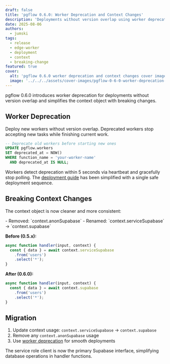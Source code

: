 ```yaml
---
draft: false
title: 'pgflow 0.6.0: Worker Deprecation and Context Changes'
description: 'Deployments without version overlap using worker deprecation, plus breaking changes to the context object for cleaner handler functions.'
date: 2025-08-06
authors:
  - jumski
tags:
  - release
  - edge-worker
  - deployment
  - context
  - breaking-change
featured: true
cover:
  alt: 'pgflow 0.6.0 worker deprecation and context changes cover image'
  image: '../../../assets/cover-images/pgflow-0-6-0-worker-deprecation-and-context-changes.png'
---
```



pgflow 0.6.0 introduces worker deprecation for deployments without version overlap and simplifies the context object with breaking changes.

## Worker Deprecation

Deploy new workers without version overlap. Deprecated workers stop accepting new tasks while finishing current work.

```sql
-- Deprecate old workers before starting new ones
UPDATE pgflow.workers
SET deprecated_at = NOW()
WHERE function_name = 'your-worker-name'
  AND deprecated_at IS NULL;
```

Workers detect deprecation within 5 seconds via heartbeat and gracefully stop polling. The [deployment guide](/deploy/supabase/update-deployed-flows/) has been simplified with a single safe deployment sequence.

## Breaking Context Changes

The context object is now cleaner and more consistent:

<Aside type="caution" title="Breaking Changes">
- Removed: `context.anonSupabase`
- Renamed: `context.serviceSupabase` → `context.supabase`
</Aside>

**Before (0.5.x):**
```typescript
async function handler(input, context) {
  const { data } = await context.serviceSupabase
    .from('users')
    .select('*');
}
```

**After (0.6.0):**
```typescript
async function handler(input, context) {
  const { data } = await context.supabase
    .from('users')
    .select('*');
}
```

## Migration

1. Update context usage: `context.serviceSupabase` → `context.supabase`
2. Remove any `context.anonSupabase` usage
3. Use [worker deprecation](/deploy/supabase/update-deployed-flows/) for smooth deployments

The service role client is now the primary Supabase interface, simplifying database operations in handler functions.
